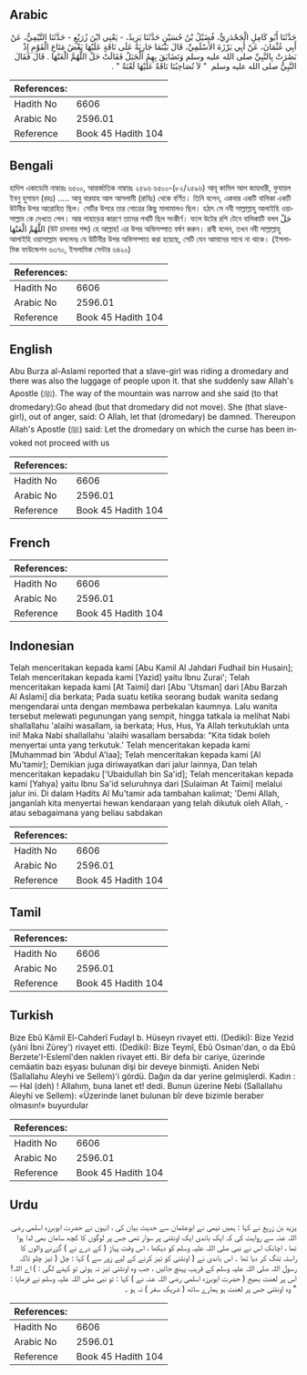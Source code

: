 ## Arabic


<div dir="rtl" lang="ar" style={{fontSize:'larger',backgroundColor:'#f8f9fa',padding:20}}>
حَدَّثَنَا أَبُو كَامِلٍ الْجَحْدَرِيُّ، فُضَيْلُ بْنُ حُسَيْنٍ حَدَّثَنَا يَزِيدُ، - يَعْنِي ابْنَ زُرَيْعٍ - حَدَّثَنَا التَّيْمِيُّ، عَنْ أَبِي عُثْمَانَ، عَنْ أَبِي بَرْزَةَ الأَسْلَمِيِّ، قَالَ بَيْنَمَا جَارِيَةٌ عَلَى نَاقَةٍ عَلَيْهَا بَعْضُ مَتَاعِ الْقَوْمِ إِذْ بَصُرَتْ بِالنَّبِيِّ صلى الله عليه وسلم وَتَضَايَقَ بِهِمُ الْجَبَلُ فَقَالَتْ حَلْ اللَّهُمَّ الْعَنْهَا ‏.‏ قَالَ فَقَالَ النَّبِيُّ صلى الله عليه وسلم ‏ "‏ لاَ تُصَاحِبُنَا نَاقَةٌ عَلَيْهَا لَعْنَةٌ ‏"‏ ‏.‏
</div>
<div style={{backgroundColor:'#f8f9fa',padding:20, marginBottom: 10}}><table> <thead> <tr> <th>References:</th> <th></th> </tr> </thead> <tbody><tr><td>Hadith No</td><td>6606</td></tr><tr><td>Arabic No</td><td>2596.01</td></tr><tr><td>Reference</td><td>Book 45 Hadith 104</td></tr></tbody></table></div>

## Bengali


<div dir="ltr" lang="bn" style={{fontSize:'larger',backgroundColor:'#f8f9fa',padding:20}}>
হাদিস একাডেমি নাম্বারঃ ৬৫০০, আন্তর্জাতিক নাম্বারঃ ২৫৯৬ ৬৫০০-(৮২/২৫৯৬) আবূ কামিল আল জাহদারী, ফুযায়ল ইবনু হুসায়ন (রহঃ) ..... আবু বারযাহ আল আসলামী (রাযিঃ) থেকে বর্ণিত। তিনি বলেন, একবার একটি বালিকা একটি উটনীর উপর আরোহিত ছিল। সেটির উপরে তার গোত্রের কিছু মালামালও ছিল। হঠাৎ সে নবী সাল্লাল্লাহু আলাইহি ওয়াসাল্লাম কে দেখতে পেল। আর পাহাড়ের কারণে তাদের পথটি ছিল সংকীর্ণ। ফলে উটের রশি টেনে বালিকাটি বলল حَلْ اللَّهُمَّ الْعَنْهَا (উট চালনার শব্দ) হে আল্লাহ! এর উপর অভিসম্পাত বর্ষণ করুন। রাবী বলেন, তখন নবী সাল্লাল্লাহু আলাইহি ওয়াসাল্লাম বললেনঃ যে উটিনীর উপর অভিসম্পাত করা হয়েছে, সেটি যেন আমাদের সাথে না থাকে। (ইসলামিক ফাউন্ডেশন ৬৩৭০, ইসলামিক সেন্টার ৬৪২০)
</div>
<div style={{backgroundColor:'#f8f9fa',padding:20, marginBottom: 10}}><table> <thead> <tr> <th>References:</th> <th></th> </tr> </thead> <tbody><tr><td>Hadith No</td><td>6606</td></tr><tr><td>Arabic No</td><td>2596.01</td></tr><tr><td>Reference</td><td>Book 45 Hadith 104</td></tr></tbody></table></div>

## English


<div dir="ltr" lang="en" style={{fontSize:'larger',backgroundColor:'#f8f9fa',padding:20}}>
Abu Burza al-Aslami reported that a slave-girl was riding a dromedary and there was also the luggage of people upon it. that she suddenly saw Allah's Apostle (ﷺ). The way of the mountain was narrow and she said (to that dromedary):Go ahead (but that dromedary did not move). She (that slave-girl), out of anger, said: O Allah, let that (dromedary) be damned. Thereupon Allah's Apostle (ﷺ) said: Let the dromedary on which the curse has been invoked not proceed with us
</div>
<div style={{backgroundColor:'#f8f9fa',padding:20, marginBottom: 10}}><table> <thead> <tr> <th>References:</th> <th></th> </tr> </thead> <tbody><tr><td>Hadith No</td><td>6606</td></tr><tr><td>Arabic No</td><td>2596.01</td></tr><tr><td>Reference</td><td>Book 45 Hadith 104</td></tr></tbody></table></div>

## French


<div dir="ltr" lang="fr" style={{fontSize:'larger',backgroundColor:'#f8f9fa',padding:20}}>

</div>
<div style={{backgroundColor:'#f8f9fa',padding:20, marginBottom: 10}}><table> <thead> <tr> <th>References:</th> <th></th> </tr> </thead> <tbody><tr><td>Hadith No</td><td>6606</td></tr><tr><td>Arabic No</td><td>2596.01</td></tr><tr><td>Reference</td><td>Book 45 Hadith 104</td></tr></tbody></table></div>

## Indonesian


<div dir="ltr" lang="id" style={{fontSize:'larger',backgroundColor:'#f8f9fa',padding:20}}>
Telah menceritakan kepada kami [Abu Kamil Al Jahdari Fudhail bin Husain]; Telah menceritakan kepada kami [Yazid] yaitu Ibnu Zurai'; Telah menceritakan kepada kami [At Taimi] dari [Abu 'Utsman] dari [Abu Barzah Al Aslami] dia berkata; Pada suatu ketika seorang budak wanita sedang mengendarai unta dengan membawa perbekalan kaumnya. Lalu wanita tersebut melewati pegunungan yang sempit, hingga tatkala ia melihat Nabi shallallahu 'alaihi wasallam, ia berkata; Hus, Hus, Ya Allah terkutuklah unta ini! Maka Nabi shallallahu 'alaihi wasallam bersabda: "Kita tidak boleh menyertai unta yang terkutuk.' Telah menceritakan kepada kami [Muhammad bin 'Abdul A'laa]; Telah menceritakan kepada kami [Al Mu'tamir]; Demikian juga diriwayatkan dari jalur lainnya, Dan telah menceritakan kepadaku ['Ubaidullah bin Sa'id]; Telah menceritakan kepada kami [Yahya] yaitu Ibnu Sa'id seluruhnya dari [Sulaiman At Taimi] melalui jalur ini. Di dalam Hadits Al Mu'tamir ada tambahan kalimat; 'Demi Allah, janganlah kita menyertai hewan kendaraan yang telah dikutuk oleh Allah, -atau sebagaimana yang beliau sabdakan
</div>
<div style={{backgroundColor:'#f8f9fa',padding:20, marginBottom: 10}}><table> <thead> <tr> <th>References:</th> <th></th> </tr> </thead> <tbody><tr><td>Hadith No</td><td>6606</td></tr><tr><td>Arabic No</td><td>2596.01</td></tr><tr><td>Reference</td><td>Book 45 Hadith 104</td></tr></tbody></table></div>

## Tamil


<div dir="ltr" lang="ta" style={{fontSize:'larger',backgroundColor:'#f8f9fa',padding:20}}>

</div>
<div style={{backgroundColor:'#f8f9fa',padding:20, marginBottom: 10}}><table> <thead> <tr> <th>References:</th> <th></th> </tr> </thead> <tbody><tr><td>Hadith No</td><td>6606</td></tr><tr><td>Arabic No</td><td>2596.01</td></tr><tr><td>Reference</td><td>Book 45 Hadith 104</td></tr></tbody></table></div>

## Turkish


<div dir="ltr" lang="tr" style={{fontSize:'larger',backgroundColor:'#f8f9fa',padding:20}}>
Bize Ebû Kâmil El-Cahderî Fudayl b. Hüseyn rivayet etti. (Dediki): Bize Yezid (yâni İbni Zürey') rivayet etti. (Dediki): Bize Teymî, Ebû Osman'dan, o da Ebû Berzete'I-Eslemî'den naklen rivayet etti. Bir defa bir cariye, üzerinde cemâatin bazı eşyası bulunan dişi bir deveye binmişti. Aniden Nebi (Sallallahu Aleyhi ve Sellem)'i gördü. Dağın da dar yerine gelmişlerdi. Kadın : — Hal (deh) ! Allahım, buna lanet et! dedi. Bunun üzerine Nebi (Sallallahu Aleyhi ve Sellem): «Üzerinde lanet bulunan bîr deve bizimle beraber olmasın!» buyurdular
</div>
<div style={{backgroundColor:'#f8f9fa',padding:20, marginBottom: 10}}><table> <thead> <tr> <th>References:</th> <th></th> </tr> </thead> <tbody><tr><td>Hadith No</td><td>6606</td></tr><tr><td>Arabic No</td><td>2596.01</td></tr><tr><td>Reference</td><td>Book 45 Hadith 104</td></tr></tbody></table></div>

## Urdu


<div dir="rtl" lang="ur" style={{fontSize:'larger',backgroundColor:'#f8f9fa',padding:20}}>
یزید بن زریع نے کہا : ہمیں تیمی نے ابوعثمان سے حدیث بیان کی ، انہوں نے حضرت ابوبرزہ اسلمی رضی اللہ عنہ سے روایت کی کہ ایک باندی ایک اونٹنی پر سوار تھی جس پر لوگوں کا کچھ سامان بھی لدا ہوا تھا ، اچانک اس نے نبی صلی اللہ علیہ وسلم کو دیکھا ، اس وقت پہاڑ ( کے درے نے ) گزرنے والوں کا راستہ تنگ کر دیا تھا ۔ اس باندی نے ( اونٹنی کو تیز کرنے کے لیے زور سے ) کہا : چل ( تیز چلو تاکہ رسول اللہ صلی اللہ علیہ وسلم کے قریب پہنچ جائیں ، جب وہ اونٹنی تیز نہ ہوئی تو کہنے لگی : ) اے اللہ! اس پر لعنت بھیج ( حضرت ابوبرزہ اسلمی رضی اللہ عنہ نے ) کہا : تو نبی صلی اللہ علیہ وسلم نے فرمایا : " وہ اونٹنی جس پر لعنت ہو ہمارے ساتھ ( شریک سفر ) نہ ہو ۔
</div>
<div style={{backgroundColor:'#f8f9fa',padding:20, marginBottom: 10}}><table> <thead> <tr> <th>References:</th> <th></th> </tr> </thead> <tbody><tr><td>Hadith No</td><td>6606</td></tr><tr><td>Arabic No</td><td>2596.01</td></tr><tr><td>Reference</td><td>Book 45 Hadith 104</td></tr></tbody></table></div>